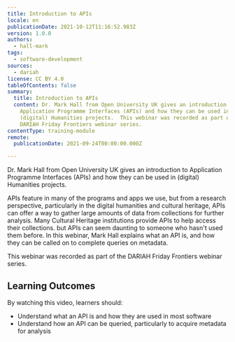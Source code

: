 ```yaml
---
title: Introduction to APIs
locale: en
publicationDate: 2021-10-12T11:16:52.983Z
version: 1.0.0
authors:
  - hall-mark
tags:
  - software-development
sources:
  - dariah
license: CC BY 4.0
tableOfContents: false
summary:
  title: Introduction to APIs
  content: Dr. Mark Hall from Open University UK gives an introduction to
    Application Programme Interfaces (APIs) and how they can be used in
    (digital) Humanities projects.  This webinar was recorded as part of the
    DARIAH Friday Frontiers webinar series.
contentType: training-module
remote:
  publicationDate: 2021-09-24T00:00:00.000Z

---
```


Dr. Mark Hall from Open University UK gives an introduction to Application Programme Interfaces (APIs) and how they can be used in (digital) Humanities projects.

APIs feature in many of the programs and apps we use, but from a research perspective, particularly in the digital humanities and cultural heritage, APIs can offer a way to gather large amounts of data from collections for further analysis. Many Cultural Heritage institutions provide APIs to help access their collections. but APIs can seem daunting to someone who hasn't used them before. In this webinar, Mark Hall explains what an API is, and how they can be called on to complete queries on metadata.

This webinar was recorded as part of the DARIAH Friday Frontiers webinar series.

## Learning Outcomes

By watching this video, learners should:

- Understand what an API is and how they are used in most software
- Understand how an API can be queried, particularly to acquire metadata for analysis

<VideoCard
  provider="youtube"
  id="ifTYfDF6pUI"
  title="Introduction to APIs"
  subtitle="Click here to view"
  image="images/intro-to-apis-image.png"
/>
